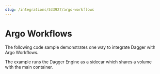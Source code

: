 ```yaml
---
slug: /integrations/533927/argo-workflows
---
```


# Argo Workflows

The following code sample demonstrates one way to integrate Dagger with Argo Workflows.

The example runs the Dagger Engine as a sidecar which shares a volume with the main container.

```yaml title="workflow.yaml" file=./snippets/argo-workflow.yaml
```
